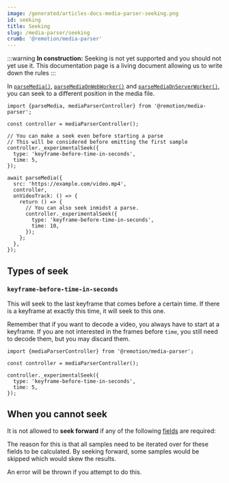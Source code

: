 ```yaml
---
image: /generated/articles-docs-media-parser-seeking.png
id: seeking
title: Seeking
slug: /media-parser/seeking
crumb: '@remotion/media-parser'
---
```


:::warning
**In construction:** Seeking is not yet supported and you should not yet use it. This documentation page is a living document allowing us to write down the rules
:::

In [`parseMedia()`](/docs/media-parser/parse-media), [`parseMediaOnWebWorker()`](/docs/media-parser/parse-media-on-worker) and [`parseMediaOnServerWorker()`](/docs/media-parser/parse-media-on-server-worker), you can seek to a different position in the media file.

```tsx twoslash title="Basic seeking"
import {parseMedia, mediaParserController} from '@remotion/media-parser';

const controller = mediaParserController();

// You can make a seek even before starting a parse
// This will be considered before emitting the first sample
controller._experimentalSeek({
  type: 'keyframe-before-time-in-seconds',
  time: 5,
});

await parseMedia({
  src: 'https://example.com/video.mp4',
  controller,
  onVideoTrack: () => {
    return () => {
      // You can also seek inmidst a parse.
      controller._experimentalSeek({
        type: 'keyframe-before-time-in-seconds',
        time: 10,
      });
    };
  },
});
```

## Types of seek

### `keyframe-before-time-in-seconds`

This will seek to the last keyframe that comes before a certain time. If there is a keyframe at exactly this time, it will seek to this one.

Remember that if you want to decode a video, you always have to start at a keyframe. If you are not interested in the frames before `time`, you still need to decode them, but you may discard them.

```tsx twoslash title="Seeking to a keyframe"
import {mediaParserController} from '@remotion/media-parser';

const controller = mediaParserController();

controller._experimentalSeek({
  type: 'keyframe-before-time-in-seconds',
  time: 5,
});
```

## When you cannot seek

It is not allowed to **seek forward** if any of the following [fields](/docs/media-parser/fields) are required:


<DisallowForwardSeekingFields />

The reason for this is that all samples need to be iterated over for these fields to be calculated. By seeking forward, some samples would be skipped which would skew the results.

An error will be thrown if you attempt to do this.
